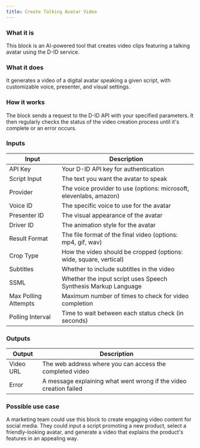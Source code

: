 ```yaml
---
title: Create Talking Avatar Video
---
```


### What it is
This block is an AI-powered tool that creates video clips featuring a talking avatar using the D-ID service.

### What it does
It generates a video of a digital avatar speaking a given script, with customizable voice, presenter, and visual settings.

### How it works
The block sends a request to the D-ID API with your specified parameters. It then regularly checks the status of the video creation process until it's complete or an error occurs.

### Inputs
| Input | Description |
|-------|-------------|
| API Key | Your D-ID API key for authentication |
| Script Input | The text you want the avatar to speak |
| Provider | The voice provider to use (options: microsoft, elevenlabs, amazon) |
| Voice ID | The specific voice to use for the avatar |
| Presenter ID | The visual appearance of the avatar |
| Driver ID | The animation style for the avatar |
| Result Format | The file format of the final video (options: mp4, gif, wav) |
| Crop Type | How the video should be cropped (options: wide, square, vertical) |
| Subtitles | Whether to include subtitles in the video |
| SSML | Whether the input script uses Speech Synthesis Markup Language |
| Max Polling Attempts | Maximum number of times to check for video completion |
| Polling Interval | Time to wait between each status check (in seconds) |

### Outputs
| Output | Description |
|--------|-------------|
| Video URL | The web address where you can access the completed video |
| Error | A message explaining what went wrong if the video creation failed |

### Possible use case
A marketing team could use this block to create engaging video content for social media. They could input a script promoting a new product, select a friendly-looking avatar, and generate a video that explains the product's features in an appealing way.
